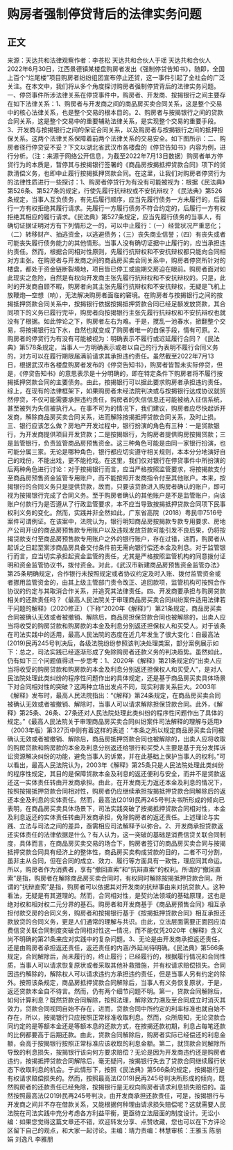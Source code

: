 # 购房者强制停贷背后的法律实务问题
## 正文
来源：天达共和法律观察作者：李苍松 天达共和合伙人于瑶 天达共和合伙人2022年6月30日，江西景德镇某楼盘购房者发出《强制停贷告知书》，随即，全国上百个“烂尾楼”项目购房者纷纷组团宣布停止还贷，这一事件引起了全社会的广泛关注。在本文中，我们将从多个角度探讨购房者强制停贷背后的法律实务问题。一、停贷事件所涉法律关系在停贷事件中，购房者、开发商、按揭银行之间主要存在如下法律关系：1、购房者与开发商之间的商品房买卖合同关系，这是整个交易中的核心法律关系，也是整个交易的根本目的。2、购房者与按揭银行之间的贷款合同关系，这是整个交易中的重要辅助法律关系，是实现整个交易的重要手段。3、开发商与按揭银行之间的保证合同关系，以及购房者与按揭银行之间的抵押担保关系。这两个法律关系保障着前两个法律关系的交易安全。如下图所示：二、购房者径行停贷妥不妥？下文以湖北省武汉市各楼盘的《停贷告知书》内容为例，进行分析。（注：来源于网络公开信息，为截至2022年7月13日数据）购房者单方停贷行为的本质是，暂停其与按揭银行签署的《商品房按揭抵押贷款合同》项下的贷款清偿义务，也即中止履行按揭抵押贷款合同。在这里，让我们对购房者停贷行为的法律性质进行一些探讨：1、购房者停贷行为有没有可能被视为：根据《民法典》第526条、第527条的规定，行使先履行抗辩权或不安抗辩权？《民法典》第526条规定，当事人互负债务，有先后履行顺序，应当先履行债务一方未履行的，后履行一方有权拒绝其履行请求。先履行一方履行债务不符合约定的，后履行一方有权拒绝其相应的履行请求。《民法典》第527条规定，应当先履行债务的当事人，有确切证据证明对方有下列情形之一的，可以中止履行：（一）经营状况严重恶化；（二）转移财产、抽逃资金，以逃避债务；（三）丧失商业信誉；（四）有丧失或者可能丧失履行债务能力的其他情形。当事人没有确切证据中止履行的，应当承担违约责任。然而，根据合同相对性原则，先履行抗辩权和不安抗辩权都只能向合同相对方主张。在购房者与开发商之间的商品房买卖合同关系中，购房者停贷所针对的楼盘，都处于资金链断裂境地，项目皆已停工或逾期交房迫在眼前。购房者面对如此现实之危险，自然是有权向开发商主张先履行抗辩权和不安抗辩权的。只是，此时的开发商自顾不暇，购房者向其主张先履行抗辩权和不安抗辩权，无疑是飞机上放鞭炮—空想（响），无法解决购房者面临的窘境。在购房者与按揭银行之间的按揭抵押贷款合同关系中，按揭银行依据按揭抵押贷款合同已经足额发放贷款，其合同项下的义务已履行完毕，购房者向按揭银行主张先履行抗辩权和不安抗辩权也就没有了根据。如此悖论之下，购房者左右为难。于是，搅乱一池春水，掀翻整个交易，将按揭银行拉下水，自然也就变成了购房者唯一的自保手段，情有可原。2、购房者的停贷行为有没有可能被视为：明确表示不履行或迟延履行合同？《民法典》第578条规定，当事人一方明确表示或者以自己的行为表明不履行合同义务的，对方可以在履行期限届满前请求其承担违约责任。虽然截至2022年7月13日，根据武汉市各楼盘购房者发布的《停贷告知书》，购房者皆暂未实际停贷，但是，《停贷告知书》的意思表示是十分明确的，即在特定条件下购房者将不履行按揭抵押贷款合同的主要债务。由此，按揭银行可以据此要求购房者承担违约责任。综上，在现有的法律框架下，如果购房者未经法院判决或与按揭银行达成协议就贸然停贷，不仅可能需要承担违约责任，购房者的失信信息还可能被纳入征信系统，甚至被列为失信被执行人。在事不可为的情况下，我们建议，购房者应尽快起诉开发商，解除商品房买卖合同关系，进而解除按揭抵押贷款合同关系，及时止损。三、银行应该怎么做？房地产开发过程中，银行扮演的角色有三种：一是贷款银行，为开发商提供项目开发贷款；二是按揭银行，为购房者提供购房按揭贷款；三是监管银行，负责监管商品房预售资金。这三种角色可能是由同一家银行扮演，也可能分属三家。无论是哪种角色，银行都应切实遵守相关规则，本本分分地演好自己的戏份，不能出戏，更不能抢戏。在这里，我们仅对银行在停贷事件中所扮演的后两种角色进行讨论：对于按揭银行而言，应当严格按照监管要求，将按揭款支付至商品房预售资金监管专用账户，而不能按照开发商指令付至其他账户。本来，按揭银行的合同义务只是提供贷款，故而，只要该贷款进入购房者确认的账户，即可视为按揭银行完成了合同义务。至于购房者确认的其他账户是不是监管账户，向该账户付款行为是否遵从了行政监管要求，本不应当导致按揭抵押贷款合同项下民事权利义务的变化。然而，实践并非全然如此，广东省高院（2018）粤民申7516号案件可谓例证。在该案中，法院认为，银行明知商品房按揭款专款专用要求、房地产公司开设的商品房预售款专用账户以及违规发放贷款可能引发不良后果，仍将按揭贷款支付至商品房预售款专用账户之外的银行账户，存在过错，进而，购房者从起诉之日起至案涉商品房具备交付条件前无需向银行偿还本金及利息。对于监管银行而言，应当切实承担起资金监管的责任，尤其是严格按照监管机构的同意拨付证明和资金监管协议书，拨付资金。对此，《武汉市新建商品房预售资金监管办法》第25条明确规定，合作银行未按照规定或者协议约定及时入账、拨付监管资金或者挪用监管资金的，由其上级主管部门责令改正、追回款项，监管机构可按照合作协议的约定与其取消合作关系，并追究其法律责任。四、开发商要承担与购房贷款相关的还款责任吗？《最高人民法院关于审理商品房买卖合同纠纷案件适用法律若干问题的解释》（2020修正）（下称“2020年《解释》”）第21条规定，商品房买卖合同被确认无效或者被撤销、解除后，商品房担保贷款合同也被解除的，出卖人应当将收受的购房贷款和购房款的本金及利息分别返还担保权人和买受人。对于该条在司法实践中的适用，最高人民法院的态度在近几年发生了很大变化：自最高法(2019)民再245号判决后，各级法院纷纷参照该判决处理类案，部分案例展示如下：总之，司法实践已经逐渐形成了免除购房者还款义务的判决趋势。虽然如此，仍有如下三个问题值得进一步思考：1、2020年《解释》第21条规定的“出卖人应当将收受的购房贷款和购房款的本金及利息分别返还担保权人和买受人”，是对人民法院处理此类纠纷的程序性问题作出的具体规定，还是基于商品房买卖具体场景下对合同相对性的突破？这两种立场出发点不同，现实利害关系巨大。2003年《解释》发布时，最高人民法院指出：“《解释》第24条规定，在商品房买卖合同被确认无效或者被撤销、解除时，当事人可以请求解除担保贷款合同。此外，《解释》第25条、26条、27条还对人民法院处理此类纠纷的程序性问题作出了具体的规定。”《最高人民法院关于审理商品房买卖合同纠纷案件司法解释的理解与适用》（2003年版）第327页中则有着这样的表述：“本条之所以规定商品房买卖合同被确认无效或者被撤销、解除后，商品房抵押贷款合同也被解除的，出卖人应将收取的购房贷款和购房款的本金及利息分别返还给银行和买受人主要是基于充分发挥诉讼资源解决纠纷的功能，避免当事人的诉累，并在此基础上保护当事人的权利。”可以看出，最高人民法院认为，2003年《解释》第25条只是人民法院处理此类纠纷的程序性规定，其目的是保障贷款本金及利息的返还便利与安全，而并不是贷款返还这一实体责任转由开发商承担。由此，在开发商无力返还本金及利息的情况下，按照按揭抵押贷款合同相对性，购房者仍应继续承担按揭抵押贷款合同解除后的返还本金及利息的实体责任。然而，最高法(2019)民再245号判决书所形成的倾向已表明，在商品房买卖具体场景下，司法实践突破了按揭抵押贷款合同相对性，本金及利息返还的实体责任转由开发商承担，免除购房者的返还责任。上述理论与实践、立法与司法之间的差异，亟需相应司法解释予以弥合。2、开发商承担贷款返还实体责任的法律依据是什么？有人认为，这一突破的基础是消费信贷关联合同制度，具体而言，在商品房买卖交易的场合下，购房者签订的商品房买卖合同与按揭抵押贷款合同具有经济上的整体性，商品房买卖构成贷款的目的，二者不可分割，虽非主从合同，但在合同的成立、效力、履行等方面具有一致性，理应同其命运。所以，购房者作为消费者，享有“撤回直索”和“抗辩直索”的权利。所谓的“撤回直索”是指，购房者在解除商品房买卖合同时，有权同时解除按揭抵押贷款合同。所谓的“抗辩直索”是指，购房者可以依据其对开发商的抗辩事由来对抗贷款人。这种看法，无疑是有其道理的。然而，合同相对性，是契约法领域的基础原理，这也是绝对权和相对权二元分界的基石。购房者和开发商基于《商品房预售合同》相互承担付款交房的合同义务，购房者和按揭银行基于《按揭抵押贷款合同》相互承担还款放贷的合同义务，更是人们通常的理解与共识。由此，立法层面需要正面回应消费信贷关联合同制度突破合同相对性这一情况，而不能仅凭2020年《解释》含义尚不明确的第21条来应对实践中的复杂问题。3、无论是由开发商承担返还责任，还是由购房者承担返还责任，返还责任的内涵/外延尚待明确。《民法典》第566条规定，合同解除后，尚未履行的，终止履行；已经履行的，根据履行情况和合同性质，当事人可以请求恢复原状或者采取其他补救措施，并有权请求赔偿损失。合同因违约解除的，解除权人可以请求违约方承担违约责任，但是当事人另有约定的除外。按照该条规定，商品房抵押贷款合同解除后，当事人有义务恢复原状，于是，返还贷款本金自不待言。然而，仍有两个细节问题不明。第一，贷款合同解除后，如何计算利息？既然贷款合同解除，按照法理，解除效力溯及至合同成立时消灭其效力，贷款合同视同自始不存在，进而，贷款合同中所约定的利率标准也就自始不存在，所以，按揭银行只应按照正常标准收取利息。然而，众所周知，无论贷款合同约定的是等额本金还是等额本息的还款方式，在按揭还款初期，利息占每笔还款的比例都要高于后期还款。由此，贷款合同解除后，购房者实际已经偿还的利息金额，会高于按揭银行按照正常标准应该收取的利息金额。第二，就贷款合同解除所导致的利息损失，按揭银行该向何方要求赔偿？无论是因为开发商违约还是购房者违约，按揭抵押贷款合同解除后，毫无疑问，按揭银行失去了贷款合同继续履行状态下收取利息的机会。于此情形下，按照《民法典》第566条的规定，按揭银行是有权请求赔偿损失的。然而，按照最高法(2019)民再245号判决所形成的倾向，既然购房者的还款责任已经免除，按揭银行是无权向购房者请求利息损失赔偿的。虽然按照最高法(2019)民再245号判决，由开发商承担还款责任，可是，按揭银行与开发商之间并不存在借款关系，又能根据何种理由请求损失赔偿呢？这就需要人民法院在司法实践中充分考虑各方利益平衡，更亟待立法层面的制度设计。无讼小编：如果您觉得这篇文章还不错，欢迎转发分享、点赞收藏，您也可以在下方评论区留下自己的观点，和大家一起讨论。主编：靖力责编：林慧审核：王雅玉 陈丽娟 刘逸凡 李雅朋